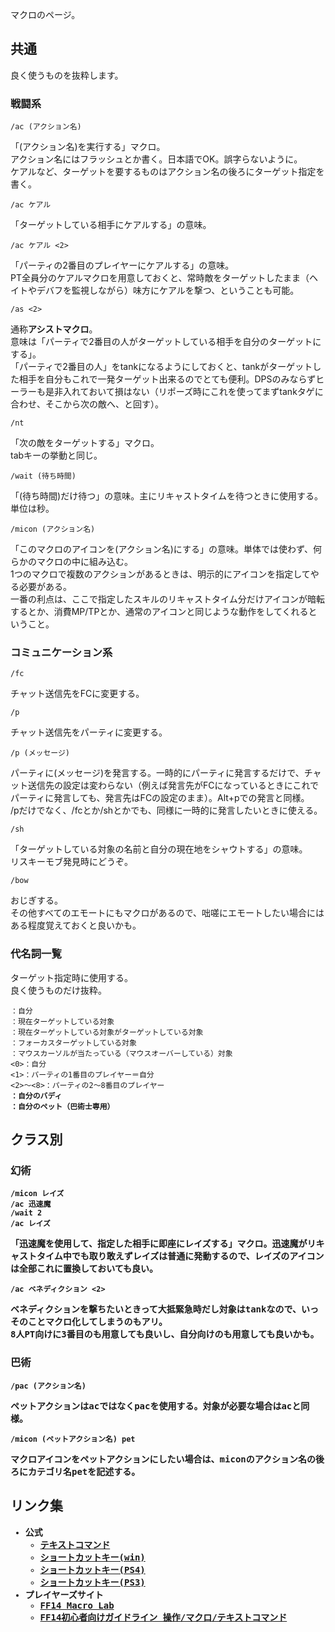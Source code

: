 マクロのページ。

== 共通 ==

良く使うものを抜粋します。

=== 戦闘系 ===

 /ac (アクション名)

「(アクション名)を実行する」マクロ。<br/>
アクション名にはフラッシュとか書く。日本語でOK。誤字らないように。<br/>
ケアルなど、ターゲットを要するものはアクション名の後ろにターゲット指定を書く。

 /ac ケアル <t>

「ターゲットしている相手にケアルする」の意味。

 /ac ケアル <2>

「パーティの2番目のプレイヤーにケアルする」の意味。<br/>
PT全員分のケアルマクロを用意しておくと、常時敵をターゲットしたまま（ヘイトやデバフを監視しながら）味方にケアルを撃つ、ということも可能。

 /as <2>

通称'''アシストマクロ'''。<br/>
意味は「パーティで2番目の人がターゲットしている相手を自分のターゲットにする」。<br/>
「パーティで2番目の人」をtankになるようにしておくと、tankがターゲットした相手を自分もこれで一発ターゲット出来るのでとても便利。DPSのみならずヒーラーも是非入れておいて損はない（リポーズ時にこれを使ってまずtankタゲに合わせ、そこから次の敵へ、と回す）。

 /nt

「次の敵をターゲットする」マクロ。<br/>
tabキーの挙動と同じ。

 /wait (待ち時間)

「(待ち時間)だけ待つ」の意味。主にリキャストタイムを待つときに使用する。単位は秒。

 /micon (アクション名)

「このマクロのアイコンを(アクション名)にする」の意味。単体では使わず、何らかのマクロの中に組み込む。<br/>
1つのマクロで複数のアクションがあるときは、明示的にアイコンを指定してやる必要がある。<br/>
一番の利点は、ここで指定したスキルのリキャストタイム分だけアイコンが暗転するとか、消費MP/TPとか、通常のアイコンと同じような動作をしてくれるということ。

=== コミュニケーション系 ===

 /fc

チャット送信先をFCに変更する。

 /p

チャット送信先をパーティに変更する。

 /p (メッセージ)

パーティに(メッセージ)を発言する。一時的にパーティに発言するだけで、チャット送信先の設定は変わらない（例えば発言先がFCになっているときにこれでパーティに発言しても、発言先はFCの設定のまま）。Alt+pでの発言と同様。<br/>
/pだけでなく、/fcとか/shとかでも、同様に一時的に発言したいときに使える。

 /sh <t> <pos>

「ターゲットしている対象の名前と自分の現在地をシャウトする」の意味。<br/>
リスキーモブ発見時にどうぞ。

 /bow

おじぎする。<br/>
その他すべてのエモートにもマクロがあるので、咄嗟にエモートしたい場合にはある程度覚えておくと良いかも。

=== 代名詞一覧 ===

ターゲット指定時に使用する。<br/>
良く使うものだけ抜粋。

 <me>：自分
 <t>：現在ターゲットしている対象
 <tt>：現在ターゲットしている対象がターゲットしている対象
 <f>：フォーカスターゲットしている対象
 <mo>：マウスカーソルが当たっている（マウスオーバーしている）対象
 <0>：自分
 <1>：パーティの1番目のプレイヤー＝自分
 <2>～<8>：パーティの2～8番目のプレイヤー
 <b>：自分のバディ
 <pet>：自分のペット（巴術士専用）

== クラス別 ==

=== 幻術 ===

 /micon レイズ
 /ac 迅速魔
 /wait 2
 /ac レイズ <t>

「迅速魔を使用して、指定した相手に即座にレイズする」マクロ。迅速魔がリキャストタイム中でも取り敢えずレイズは普通に発動するので、レイズのアイコンは全部これに置換しておいても良い。

 /ac ベネディクション <2>

ベネディクションを撃ちたいときって大抵緊急時だし対象はtankなので、いっそのことマクロ化してしまうのもアリ。<br/>
8人PT向けに3番目のも用意しても良いし、自分向けのも用意しても良いかも。

=== 巴術 ===

 /pac (アクション名)

ペットアクションはacではなくpacを使用する。対象が必要な場合はacと同様。

 /micon (ペットアクション名) pet

マクロアイコンをペットアクションにしたい場合は、miconのアクション名の後ろにカテゴリ名petを記述する。

== リンク集 ==
* 公式
** [http://jp.finalfantasyxiv.com/lodestone/playguide/win/text_command/ テキストコマンド]
** [http://jp.finalfantasyxiv.com/lodestone/playguide/win/manual/ ショートカットキー(win)]
** [http://jp.finalfantasyxiv.com/lodestone/playguide/ps4/manual/ ショートカットキー(PS4)]
** [http://jp.finalfantasyxiv.com/lodestone/playguide/ps3/manual/ ショートカットキー(PS3)]
* プレイヤーズサイト
** [http://www52.atpages.jp/ff14macro/ FF14 Macro Lab]
** [http://spoiler.sakura.ne.jp/srv/ff14/E6938DE4BD9C2FE3839EE382AFE383AD2FE38386E382ADE382B9E38388E382B3E3839EE383B3E38389.html FF14初心者向けガイドライン 操作/マクロ/テキストコマンド]
